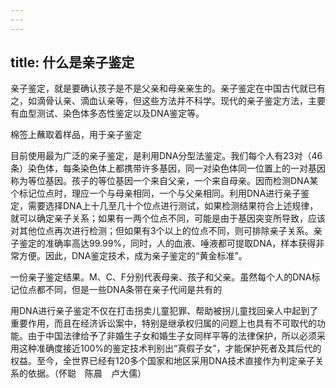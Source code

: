 ```yaml
---
---
---
```

title: 什么是亲子鉴定
---




亲子鉴定，就是要确认孩子是不是父亲和母亲亲生的。亲子鉴定在中国古代就已有之，如滴骨认亲、滴血认亲等，但这些方法并不科学。现代的亲子鉴定方法，主要有血型测试、染色体多态性鉴定以及DNA鉴定等。

棉签上蘸取着样品，用于亲子鉴定



目前使用最为广泛的亲子鉴定，是利用DNA分型法鉴定。我们每个人有23对（46条）染色体，每条染色体上都携带许多基因，同一对染色体同一位置上的一对基因称为等位基因。孩子的等位基因一个来自父亲，一个来自母亲。因而检测DNA某个标记位点时，理应一个与母亲相同，一个与父亲相同。利用DNA进行亲子鉴定，需要选择DNA上十几至几十个位点进行测试，如果检测结果符合上述规律，就可以确定亲子关系；如果有一两个位点不同，可能是由于基因突变所导致，应该对其他位点再次进行检测；但如果有3个以上的位点不同，则可排除亲子关系。亲子鉴定的准确率高达99.99%，同时，人的血液、唾液都可提取DNA，样本获得非常方便。因此，DNA鉴定技术，成为亲子鉴定的“黄金标准”。

一份亲子鉴定结果。M、C、F分别代表母亲、孩子和父亲。虽然每个人的DNA标记位点都不同，但是一些DNA条带在亲子代间是共有的



用DNA进行亲子鉴定不仅在打击拐卖儿童犯罪、帮助被拐儿童找回亲人中起到了重要作用，而且在经济诉讼案中，特别是继承权归属的问题上也具有不可取代的功能。由于中国法律给予了非婚生子女和婚生子女同样平等的法律保护，所以必须采用这种准确度接近100%的鉴定技术判别出“真假子女”，才能保护死者及其后代的权益。至今，全世界已经有120多个国家和地区采用DNA技术直接作为判定亲子关系的依据。（怀聪　陈晨　卢大儒）